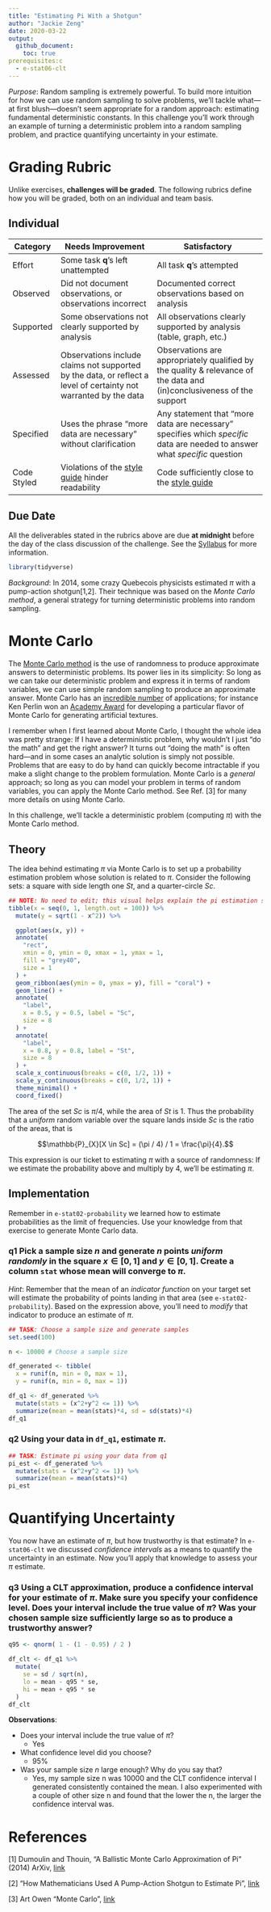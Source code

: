 ```yaml
---
title: "Estimating Pi With a Shotgun"
author: "Jackie Zeng"
date: 2020-03-22
output:
  github_document:
    toc: true
prerequisites:c
  - e-stat06-clt
---
```


*Purpose*: Random sampling is extremely powerful. To build more intuition for how we can use random sampling to solve problems, we'll tackle what---at first blush---doesn't seem appropriate for a random approach: estimating fundamental deterministic constants. In this challenge you'll work through an example of turning a deterministic problem into a random sampling problem, and practice quantifying uncertainty in your estimate.

<!-- include-rubric -->

# Grading Rubric

<!-- -------------------------------------------------- -->

Unlike exercises, **challenges will be graded**. The following rubrics define how you will be graded, both on an individual and team basis.

## Individual

<!-- ------------------------- -->

| Category    | Needs Improvement                                                                                                | Satisfactory                                                                                                               |
|-------------|------------------------------------------------------------------------------------------------------------------|----------------------------------------------------------------------------------------------------------------------------|
| Effort      | Some task **q**'s left unattempted                                                                               | All task **q**'s attempted                                                                                                 |
| Observed    | Did not document observations, or observations incorrect                                                         | Documented correct observations based on analysis                                                                          |
| Supported   | Some observations not clearly supported by analysis                                                              | All observations clearly supported by analysis (table, graph, etc.)                                                        |
| Assessed    | Observations include claims not supported by the data, or reflect a level of certainty not warranted by the data | Observations are appropriately qualified by the quality & relevance of the data and (in)conclusiveness of the support      |
| Specified   | Uses the phrase "more data are necessary" without clarification                                                  | Any statement that "more data are necessary" specifies which *specific* data are needed to answer what *specific* question |
| Code Styled | Violations of the [style guide](https://style.tidyverse.org/) hinder readability                                 | Code sufficiently close to the [style guide](https://style.tidyverse.org/)                                                 |

## Due Date

<!-- ------------------------- -->

All the deliverables stated in the rubrics above are due **at midnight** before the day of the class discussion of the challenge. See the [Syllabus](https://docs.google.com/document/d/1qeP6DUS8Djq_A0HMllMqsSqX3a9dbcx1/edit?usp=sharing&ouid=110386251748498665069&rtpof=true&sd=true) for more information.

```r
library(tidyverse)
```

*Background*: In 2014, some crazy Quebecois physicists estimated $\pi$ with a pump-action shotgun[1,2]. Their technique was based on the *Monte Carlo method*, a general strategy for turning deterministic problems into random sampling.

# Monte Carlo

<!-- -------------------------------------------------- -->

The [Monte Carlo method](https://en.wikipedia.org/wiki/Monte_Carlo_method) is the use of randomness to produce approximate answers to deterministic problems. Its power lies in its simplicity: So long as we can take our deterministic problem and express it in terms of random variables, we can use simple random sampling to produce an approximate answer. Monte Carlo has an [incredible number](https://en.wikipedia.org/wiki/Monte_Carlo_method#Applications) of applications; for instance Ken Perlin won an [Academy Award](https://en.wikipedia.org/wiki/Perlin_noise) for developing a particular flavor of Monte Carlo for generating artificial textures.

I remember when I first learned about Monte Carlo, I thought the whole idea was pretty strange: If I have a deterministic problem, why wouldn't I just "do the math" and get the right answer? It turns out "doing the math" is often hard---and in some cases an analytic solution is simply not possible. Problems that are easy to do by hand can quickly become intractable if you make a slight change to the problem formulation. Monte Carlo is a *general* approach; so long as you can model your problem in terms of random variables, you can apply the Monte Carlo method. See Ref. [3] for many more details on using Monte Carlo.

In this challenge, we'll tackle a deterministic problem (computing $\pi$) with the Monte Carlo method.

## Theory

<!-- ------------------------- -->

The idea behind estimating $\pi$ via Monte Carlo is to set up a probability estimation problem whose solution is related to $\pi$. Consider the following sets: a square with side length one $St$, and a quarter-circle $Sc$.

```r
## NOTE: No need to edit; this visual helps explain the pi estimation scheme
tibble(x = seq(0, 1, length.out = 100)) %>%
  mutate(y = sqrt(1 - x^2)) %>%

  ggplot(aes(x, y)) +
  annotate(
    "rect",
    xmin = 0, ymin = 0, xmax = 1, ymax = 1,
    fill = "grey40",
    size = 1
  ) +
  geom_ribbon(aes(ymin = 0, ymax = y), fill = "coral") +
  geom_line() +
  annotate(
    "label",
    x = 0.5, y = 0.5, label = "Sc",
    size = 8
  ) +
  annotate(
    "label",
    x = 0.8, y = 0.8, label = "St",
    size = 8
  ) +
  scale_x_continuous(breaks = c(0, 1/2, 1)) +
  scale_y_continuous(breaks = c(0, 1/2, 1)) +
  theme_minimal() +
  coord_fixed()
```

The area of the set $Sc$ is $\pi/4$, while the area of $St$ is $1$. Thus the probability that a *uniform* random variable over the square lands inside $Sc$ is the ratio of the areas, that is

$$\mathbb{P}_{X}[X \in Sc] = (\pi / 4) / 1 = \frac{\pi}{4}.$$

This expression is our ticket to estimating $\pi$ with a source of randomness: If we estimate the probability above and multiply by $4$, we'll be estimating $\pi$.

## Implementation

<!-- ------------------------- -->

Remember in `e-stat02-probability` we learned how to estimate probabilities as the limit of frequencies. Use your knowledge from that exercise to generate Monte Carlo data.

### **q1** Pick a sample size $n$ and generate $n$ points *uniform randomly* in the square $x \in [0, 1]$ and $y \in [0, 1]$. Create a column `stat` whose mean will converge to $\pi$.

*Hint*: Remember that the mean of an *indicator function* on your target set will estimate the probability of points landing in that area (see `e-stat02-probability`). Based on the expression above, you'll need to *modify* that indicator to produce an estimate of $\pi$.

```r
## TASK: Choose a sample size and generate samples
set.seed(100)

n <- 10000 # Choose a sample size

df_generated <- tibble(
  x = runif(n, min = 0, max = 1),
  y = runif(n, min = 0, max = 1))

df_q1 <- df_generated %>% 
  mutate(stats = (x^2+y^2 <= 1)) %>% 
  summarize(mean = mean(stats)*4, sd = sd(stats)*4)
df_q1
```

### **q2** Using your data in `df_q1`, estimate $\pi$.

```r
## TASK: Estimate pi using your data from q1
pi_est <- df_generated %>% 
  mutate(stats = (x^2+y^2 <= 1)) %>% 
  summarize(mean = mean(stats)*4)
pi_est

```

# Quantifying Uncertainty

<!-- -------------------------------------------------- -->

You now have an estimate of $\pi$, but how trustworthy is that estimate? In `e-stat06-clt` we discussed *confidence intervals* as a means to quantify the uncertainty in an estimate. Now you'll apply that knowledge to assess your $\pi$ estimate.

### **q3** Using a CLT approximation, produce a confidence interval for your estimate of $\pi$. Make sure you specify your confidence level. Does your interval include the true value of $\pi$? Was your chosen sample size sufficiently large so as to produce a trustworthy answer?

```r

q95 <- qnorm( 1 - (1 - 0.95) / 2 )

df_clt <- df_q1 %>% 
  mutate(
    se = sd / sqrt(n),
    lo = mean - q95 * se,
    hi = mean + q95 * se
  ) 
df_clt

```

**Observations**:

-   Does your interval include the true value of $\pi$?
    -   Yes
-   What confidence level did you choose?
    -   95%
-   Was your sample size $n$ large enough? Why do you say that?
    -   Yes, my sample size n was 10000 and the CLT confidence interval I generated consistently contained the mean. I also experimented with a couple of other size n and found that the lower the n, the larger the confidence interval was.

# References

<!-- -------------------------------------------------- -->

[1] Dumoulin and Thouin, "A Ballistic Monte Carlo Approximation of Pi" (2014) ArXiv, [link](https://arxiv.org/abs/1404.1499)

[2] "How Mathematicians Used A Pump-Action Shotgun to Estimate Pi", [link](https://medium.com/the-physics-arxiv-blog/how-mathematicians-used-a-pump-action-shotgun-to-estimate-pi-c1eb776193ef)

[3] Art Owen "Monte Carlo", [link](https://statweb.stanford.edu/~owen/mc/)
